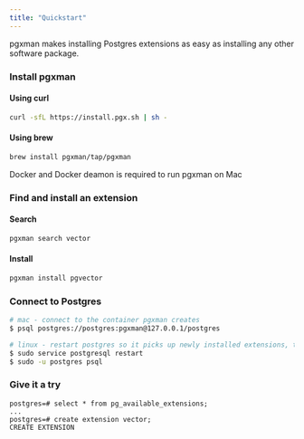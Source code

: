 ```yaml
---
title: "Quickstart"
---
```


pgxman makes installing Postgres extensions as easy as installing any other software package.

### Install pgxman

#### Using curl

```sh
curl -sfL https://install.pgx.sh | sh -
```

#### Using brew

```sh
brew install pgxman/tap/pgxman
```

<Note>Docker and Docker deamon is required to run pgxman on Mac</Note>

### Find and install an extension

#### Search

```sh
pgxman search vector
```

#### Install

```sh
pgxman install pgvector
```

### Connect to Postgres

```sh
# mac - connect to the container pgxman creates
$ psql postgres://postgres:pgxman@127.0.0.1/postgres

# linux - restart postgres so it picks up newly installed extensions, then connect
$ sudo service postgresql restart
$ sudo -u postgres psql
```

### Give it a try

```
postgres=# select * from pg_available_extensions;
...
postgres=# create extension vector;
CREATE EXTENSION
```
